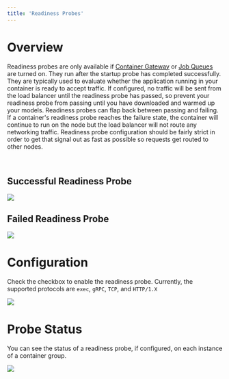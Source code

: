```yaml
---
title: 'Readiness Probes'
---
```


# Overview

Readiness probes are only available if [Container Gateway](/products/sce/networking) or
[Job Queues](/products/sce/job-queues/job-queues) are turned on. They run after the startup probe has completed successfully. They
are typically used to evaluate whether the application running in your container is ready to accept traffic. If
configured, no traffic will be sent from the load balancer until the readiness probe has passed, so prevent your
readiness probe from passing until you have downloaded and warmed up your models. Readiness probes can flap back between
passing and failing. If a container's readiness probe reaches the failure state, the container will continue to run on
the node but the load balancer will not route any networking traffic. Readiness probe configuration should be fairly
strict in order to get that signal out as fast as possible so requests get routed to other nodes.

<br />

## Successful Readiness Probe

<img src="/products/sce/container-groups/health-probes/images/readiness-success.png" />

<br />

## Failed Readiness Probe

<img src="/products/sce/container-groups/health-probes/images/readiness-failure.png" />

<br />

# Configuration

Check the checkbox to enable the readiness probe. Currently, the supported protocols are `exec`, `gRPC`, `TCP`, and
`HTTP/1.X`

<img src="/products/sce/container-groups/health-probes/images/readiness-tcp-config.png" />

<br />

# Probe Status

You can see the status of a readiness probe, if configured, on each instance of a container group.

<img src="/products/sce/container-groups/health-probes/images/portal-view-readiness.probe.png" />
